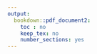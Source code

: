 ```yaml
---
output:
  bookdown::pdf_document2:
    toc : no
    keep_tex: no
    number_sections: yes
---
```


<!-- Note this section is Required -->

\thispagestyle{empty}
\begin{singlespace} 
\begin{center}

\Huge

\textbf{HERE GOES YOUR TITLE}

\Large

\vspace{8mm}

by

\vspace{8mm}

\huge

Here Goes Your Name

\Large

\vspace{8mm}

Undergraduate degree

Master degree

\vspace{10mm}

A DISSERTATION SUBMITTED IN PARTIAL FULFILLMENT OF THE REQUIREMENTS FOR THE DEGREE OF

\vspace{5mm}

HERE GOES YOUR DEGREEE

\vspace{5mm}
in

\vspace{5mm}

THE FACULTY OF GRADUATE AND POSTDOCTORAL STUDIES

\vspace{5mm}

(Program)

\vspace{5mm}

THE UNIVERSITY OF BRITISH COLUMBIA

\vspace{5mm}

(Vancouver)

\vspace{6mm}

Month YYYY

© Here Goes Your Name, YYYY

\end{center}
\end{singlespace}
\normalsize
\clearpage
